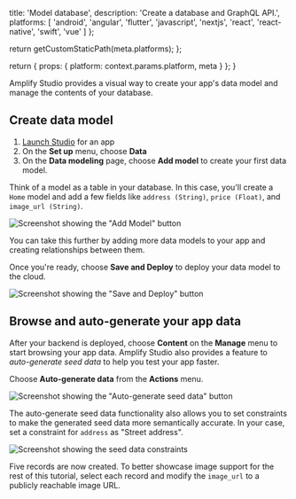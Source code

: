                   
  title: 'Model database',
  description: 'Create a database and GraphQL API.',
  platforms: [
                'android',
                'angular',
                'flutter',
                'javascript',
                'nextjs',
                'react',
                'react-native',
                'swift',
                'vue'
              ]
};

  return getCustomStaticPath(meta.platforms);
};

  return {
    props: {
      platform: context.params.platform,
      meta
    }
  };
}
          

Amplify Studio provides a visual way to create your app's data model and manage the contents of your database.

## Create data model

1. [Launch Studio](/console/adminui/start/#logging-in-and-creating-an-app) for an app
1. On the **Set up** menu, choose **Data**
1. On the **Data modeling** page, choose **Add model** to create your first data model.

Think of a model as a table in your database. In this case, you'll create a `Home` model and add a few fields like `address (String)`, `price (Float)`, and `image_url (String)`.

![Screenshot showing the "Add Model" button](/images/studio/add-model.png)

You can take this further by adding more data models to your app and creating relationships between them.

Once you're ready, choose **Save and Deploy** to deploy your data model to the cloud.

![Screenshot showing the "Save and Deploy" button](/images/studio/deploy.png)

## Browse and auto-generate your app data

After your backend is deployed, choose **Content** on the **Manage** menu to start browsing your app data. Amplify Studio also provides a feature to _auto-generate seed data_ to help you test your app faster.

Choose **Auto-generate data** from the **Actions** menu.

![Screenshot showing the "Auto-generate seed data" button](/images/studio/seed-data.png)

The auto-generate seed data functionality also allows you to set constraints to make the generated seed data more semantically accurate. In your case, set a constraint for `address` as "Street address".

![Screenshot showing the seed data constraints](/images/studio/seed-constraints.png)

Five records are now created. To better showcase image support for the rest of this tutorial, select each record and modify the `image_url` to a publicly reachable image URL.
